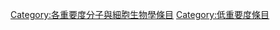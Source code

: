 {{catmore1|[[Wikipedia:分子與細胞生物學專題|Wikipedia:分子與細胞生物學專題]]}}
{{Articles by Importance|topic=分子與細胞生物學|project=分子與細胞生物學|format=toc}}
{{Wikipedia category}}
{{emptycat}}
[[Category:各重要度分子與細胞生物學條目|Category:各重要度分子與細胞生物學條目]]
[[Category:低重要度條目|Category:低重要度條目]]